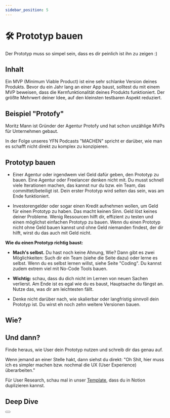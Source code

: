 ```yaml
---
sidebar_position: 5
---
```


# 🛠️ Prototyp bauen

<Admonition type="info" icon="🫣">
  Der Prototyp muss so simpel sein, dass es dir peinlich ist ihn zu zeigen :)
</Admonition>

## Inhalt

Ein MVP (Minimum Viable Product) ist eine sehr schlanke Version deines Produkts. Bevor du ein Jahr lang an einer App baust, solltest du mit einem MVP beweisen, dass die Kernfunktionalität deines Produkts funktioniert. Der größte Mehrwert deiner Idee, auf den kleinsten testbaren Aspekt reduziert.

<YouTube videoId="1hHMwLxN6EM" />

## Beispiel "Protofy"

Moritz Mann ist Gründer der Agentur Protofy und hat schon unzählige MVPs für Unternehmen gebaut.

In der Folge unseres YFN Podcasts "MACHEN" spricht er darüber, wie man es schafft nicht direkt zu komplex zu konzipieren.

<Spotify source="https://open.spotify.com/episode/7eTXfhDadAouUmTnpKAJeL" />

## Prototyp bauen

- Einer Agentur oder irgendwem viel Geld dafür geben, den Prototyp zu bauen. Eine Agentur oder Freelancer denken nicht mit. Du musst schnell viele Iterationen machen, das kannst nur du bzw. ein Team, das committet/beteiligt ist. Dein erster Prototyp wird selten das sein, was am Ende funktioniert.

- Investorengelder oder sogar einen Kredit aufnehmen wollen, um Geld für einen Prototyp zu haben. Das macht keinen Sinn. Geld löst keines deiner Probleme. Wenig Ressourcen hilft dir, effizient zu testen und einen möglichst einfachen Prototyp zu bauen. Wenn du einen Prototyp nicht ohne Geld bauen kannst und ohne Geld niemanden findest, der dir hilft, wirst du das auch mit Geld nicht.

**Wie du einen Prototyp richtig baust:**

- **Mach's selbst.** Du hast noch keine Ahnung, Wie? Dann gibt es zwei Möglichkeiten: Such dir ein Team (siehe die Seite dazu) oder lerne es selbst. Wenn du es selbst lernen willst, siehe Seite "Coding". Du kannst zudem extrem viel mit No-Code Tools bauen.

- **Wichtig:** schau, dass du dich nicht im Lernen von neuen Sachen verlierst. Am Ende ist es egal wie du es baust, Hauptsache du fängst an. Nutze das, was dir am leichtesten fällt.

- Denke nicht darüber nach, wie skalierbar oder langfristig sinnvoll dein Prototyp ist. Du wirst eh noch zehn weitere Versionen bauen.

## Wie?

<Tooltipp
  toolName="Figma"
  toolDescription='Wenn du Lust hast, designen zu können, schau dir Figma an. Damit kannst du auch klickbare Prototypen bauen, vor die du Nutzer setzen kannst. So kannst du testen, ob Leute verstehen, was sie in deiner Software machen sollen, bevor du sie baust.
PS: schau, dass du alles mit "AutoLayout" baust und Frames statt Gruppen oder Rechtecken verwendest. Aber step by step. Frag einfach bei jeder Kleinigkeit ChatGPT, um besser zu werden.'
  toolSource="https://www.figma.com/"
  tutorialSource="https://www.youtube.com/watch?v=FTFaQWZBqQ8"
  buttonText="Figma öffnen"
/>

## Und dann?

Finde heraus, wie User dein Prototyp nutzen und schreib dir das genau auf.

Wenn jemand an einer Stelle hakt, dann siehst du direkt: "Oh Shit, hier muss ich es simpler machen bzw. nochmal die UX (User Experience) überarbeiten."

Für User Research, schau mal in unser [Template](https://www.notion.so/a48e79b96ed242e49a33b04a8453e4c3?pvs=21), dass du in Notion duplizieren kannst.

## Deep Dive

<TwoColumns>
  <YouTube videoId="II-6dDzc-80" />
</TwoColumns>

<Button text />

